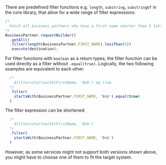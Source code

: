 There are predefined filter functions e.g. `length`, `substring`, `substringOf` in the core library, that allow for a wide range of filter expressions:

```ts
/*
  Fetch all business partners who have a first name shorter than 5 letters
*/
BusinessPartner.requestBuilder()
  .getAll()
  .filter(length(BusinessPartner.FIRST_NAME).lessThan(5))
  .execute(destination);
```

For filter functions with `boolean` as a return types, the filter function can be used directly as a filter without `.equal(true)`.
Logically, the two following examples are equivalent to each other:
```ts
  /*
    $filter=startswith(FirstName, 'Bob') eq true
  */
  .filter(
    startsWith(BusinessPartner.FIRST_NAME, 'Bob').equal(true)
  )
```
The filter expression can be shortened:
```ts
  /*
    $filter=startswith(FirstName, 'Bob')
  */
  .filter(
    startsWith(BusinessPartner.FIRST_NAME, 'Bob')
  )
```
However, as some services might not support both versions shown above, you might have to choose one of them to fit the target system.
